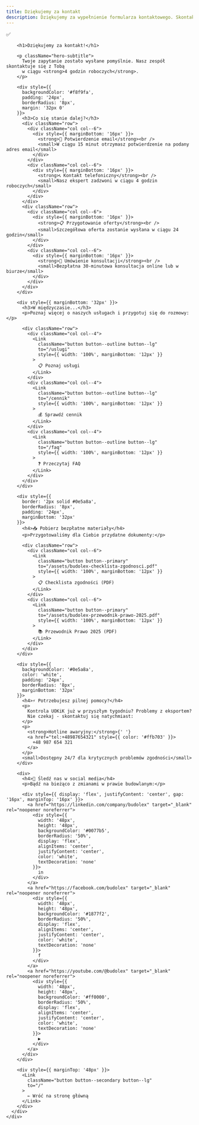 ```yaml
---
title: Dziękujemy za kontakt
description: Dziękujemy za wypełnienie formularza kontaktowego. Skontaktujemy się z Tobą w ciągu 4 godzin roboczych.
---
```



<Head>
  <title>Dziękujemy za kontakt - BUDOLEX</title>
  <meta name="description" content="Dziękujemy za kontakt. Odpowiemy na Twoje zapytanie w ciągu 4 godzin roboczych." />
  <meta name="robots" content="noindex, nofollow" />
</Head>

<div className="container margin-vert--xl">
  <div className="row">
    <div className="col col--8 col--offset-2 text--center">
      <div className="feature-card">
        <div style={{ fontSize: '4rem', marginBottom: '24px' }}>
          ✅
        </div>
        
        <h1>Dziękujemy za kontakt!</h1>
        
        <p className="hero-subtitle">
          Twoje zapytanie zostało wysłane pomyślnie. Nasz zespół skontaktuje się z Tobą 
          w ciągu <strong>4 godzin roboczych</strong>.
        </p>

        <div style={{ 
          backgroundColor: '#f8f9fa', 
          padding: '24px', 
          borderRadius: '8px',
          margin: '32px 0'
        }}>
          <h3>Co się stanie dalej?</h3>
          <div className="row">
            <div className="col col--6">
              <div style={{ marginBottom: '16px' }}>
                <strong>📧 Potwierdzenie email</strong><br />
                <small>W ciągu 15 minut otrzymasz potwierdzenie na podany adres email</small>
              </div>
            </div>
            <div className="col col--6">
              <div style={{ marginBottom: '16px' }}>
                <strong>📞 Kontakt telefoniczny</strong><br />
                <small>Nasz ekspert zadzwoni w ciągu 4 godzin roboczych</small>
              </div>
            </div>
          </div>
          <div className="row">
            <div className="col col--6">
              <div style={{ marginBottom: '16px' }}>
                <strong>📋 Przygotowanie oferty</strong><br />
                <small>Szczegółowa oferta zostanie wysłana w ciągu 24 godzin</small>
              </div>
            </div>
            <div className="col col--6">
              <div style={{ marginBottom: '16px' }}>
                <strong>🎯 Umówienie konsultacji</strong><br />
                <small>Bezpłatna 30-minutowa konsultacja online lub w biurze</small>
              </div>
            </div>
          </div>
        </div>

        <div style={{ marginBottom: '32px' }}>
          <h3>W międzyczasie...</h3>
          <p>Poznaj więcej o naszych usługach i przygotuj się do rozmowy:</p>
          
          <div className="row">
            <div className="col col--4">
              <Link 
                className="button button--outline button--lg" 
                to="/uslugi"
                style={{ width: '100%', marginBottom: '12px' }}
              >
                📋 Poznaj usługi
              </Link>
            </div>
            <div className="col col--4">
              <Link 
                className="button button--outline button--lg" 
                to="/cennik"
                style={{ width: '100%', marginBottom: '12px' }}
              >
                💰 Sprawdź cennik
              </Link>
            </div>
            <div className="col col--4">
              <Link 
                className="button button--outline button--lg" 
                to="/faq"
                style={{ width: '100%', marginBottom: '12px' }}
              >
                ❓ Przeczytaj FAQ
              </Link>
            </div>
          </div>
        </div>

        <div style={{ 
          border: '2px solid #0e5a8a', 
          borderRadius: '8px',
          padding: '24px',
          marginBottom: '32px'
        }}>
          <h4>📥 Pobierz bezpłatne materiały</h4>
          <p>Przygotowaliśmy dla Ciebie przydatne dokumenty:</p>
          
          <div className="row">
            <div className="col col--6">
              <Link 
                className="button button--primary"
                to="/assets/budolex-checklista-zgodnosci.pdf"
                style={{ width: '100%', marginBottom: '12px' }}
              >
                📋 Checklista zgodności (PDF)
              </Link>
            </div>
            <div className="col col--6">
              <Link 
                className="button button--primary"
                to="/assets/budolex-przewodnik-prawo-2025.pdf"
                style={{ width: '100%', marginBottom: '12px' }}
              >
                📚 Przewodnik Prawo 2025 (PDF)
              </Link>
            </div>
          </div>
        </div>

        <div style={{ 
          backgroundColor: '#0e5a8a', 
          color: 'white',
          padding: '24px',
          borderRadius: '8px',
          marginBottom: '32px'
        }}>
          <h4>⚡ Potrzebujesz pilnej pomocy?</h4>
          <p>
            Kontrola UOKiK już w przyszłym tygodniu? Problemy z eksportem? 
            Nie czekaj - skontaktuj się natychmiast:
          </p>
          <p>
            <strong>Hotline awaryjny:</strong>{' '}
            <a href="tel:+48987654321" style={{ color: '#ffb703' }}>
              +48 987 654 321
            </a>
          </p>
          <small>Dostępny 24/7 dla krytycznych problemów zgodności</small>
        </div>

        <div>
          <h4>📱 Śledź nas w social media</h4>
          <p>Bądź na bieżąco z zmianami w prawie budowlanym:</p>
          
          <div style={{ display: 'flex', justifyContent: 'center', gap: '16px', marginTop: '16px' }}>
            <a href="https://linkedin.com/company/budolex" target="_blank" rel="noopener noreferrer">
              <div style={{ 
                width: '48px', 
                height: '48px', 
                backgroundColor: '#0077b5', 
                borderRadius: '50%',
                display: 'flex',
                alignItems: 'center',
                justifyContent: 'center',
                color: 'white',
                textDecoration: 'none'
              }}>
                in
              </div>
            </a>
            <a href="https://facebook.com/budolex" target="_blank" rel="noopener noreferrer">
              <div style={{ 
                width: '48px', 
                height: '48px', 
                backgroundColor: '#1877f2', 
                borderRadius: '50%',
                display: 'flex',
                alignItems: 'center',
                justifyContent: 'center',
                color: 'white',
                textDecoration: 'none'
              }}>
                f
              </div>
            </a>
            <a href="https://youtube.com/@budolex" target="_blank" rel="noopener noreferrer">
              <div style={{ 
                width: '48px', 
                height: '48px', 
                backgroundColor: '#ff0000', 
                borderRadius: '50%',
                display: 'flex',
                alignItems: 'center',
                justifyContent: 'center',
                color: 'white',
                textDecoration: 'none'
              }}>
                ▶
              </div>
            </a>
          </div>
        </div>

        <div style={{ marginTop: '48px' }}>
          <Link 
            className="button button--secondary button--lg"
            to="/"
          >
            ← Wróć na stronę główną
          </Link>
        </div>
      </div>
    </div>
  </div>
</div>
